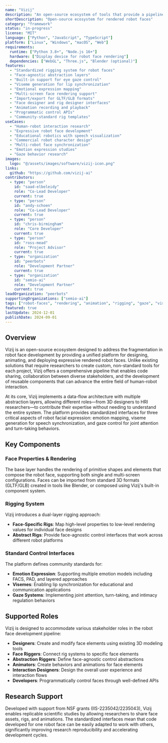 ```yaml
---
name: "Vizij"
description: "An open-source ecosystem of tools that provide a pipeline for building, animating, sharing, and deploying rendered robot faces. Defines a standardized-yet-modular, user-informed rigging and controller system including eye gaze, visemes, and emotional expression capabilities."
shortDescription: "Open-source ecosystem for rendered robot faces"
category: "framework"
status: "in-progress"
license: "MIT"
language: ["Python", "JavaScript", "TypeScript"]
platform: ["Linux", "Windows", "macOS", "Web"]
requirements:
  runtime: ["Python 3.8+", "Node.js 16+"]
  hardware: ["Display device for robot face rendering"]
  dependencies: ["WebGL", "Three.js", "Blender (optional)"]
features:
  - "Standardized rigging system for robot faces"
  - "Face-agnostic abstraction layers"
  - "Built-in support for eye gaze control"
  - "Viseme generation for lip synchronization"
  - "Emotional expression mapping"
  - "Multi-screen face rendering support"
  - "Import/export for GLTF/GLB formats"
  - "Face designer and rig designer interfaces"
  - "Animation recording and playback"
  - "Programmatic control APIs"
  - "Community-standard rig templates"
useCases:
  - "Human-robot interaction research"
  - "Expressive robot face development"
  - "Educational robotics with speech visualization"
  - "Commercial robot character design"
  - "Multi-robot face synchronization"
  - "Emotion expression studies"
  - "Gaze behavior research"
images:
  logo: "@/assets/images/software/vizij-icon.png"
links:
  github: "https://github.com/vizij-ai"
contributors:
  - type: "person"
    id: "saad-elbeleidy"
    role: "Co-Lead Developer"
    current: true
  - type: "person"
    id: "andy-schoen"
    role: "Co-Lead Developer"
    current: true
  - type: "person"
    id: "chris-birmingham"
    role: "Core Developer"
    current: true
  - type: "person"
    id: "ross-mead"
    role: "Project Advisor"
    current: true
  - type: "organization"
    id: "peerbots"
    role: "Development Partner"
    current: true
  - type: "organization"
    id: "semio-ai"
    role: "Development Partner"
    current: true
leadOrganization: "peerbots"
supportingOrganizations: ["semio-ai"]
tags: ["robot-faces", "rendering", "animation", "rigging", "gaze", "visemes", "emotion", "expression", "hri", "open-source"]
featured: true
lastUpdate: 2024-12-01
publishDate: 2024-09-01
---
```


## Overview

Vizij is an open-source ecosystem designed to address the fragmentation in robot face development by providing a unified platform for designing, animating, and deploying expressive rendered robot faces. Unlike existing solutions that require researchers to create custom, non-standard tools for each project, Vizij offers a comprehensive pipeline that enables code sharing, collaboration between diverse stakeholders, and the development of reusable components that can advance the entire field of human-robot interaction.

At its core, Vizij implements a data-flow architecture with multiple abstraction layers, allowing different roles—from 3D designers to HRI researchers—to contribute their expertise without needing to understand the entire system. The platform provides standardized interfaces for three critical aspects of robot facial expression: emotion mapping, viseme generation for speech synchronization, and gaze control for joint attention and turn-taking behaviors.

## Key Components

### Face Properties & Rendering
The base layer handles the rendering of primitive shapes and elements that compose the robot face, supporting both single and multi-screen configurations. Faces can be imported from standard 3D formats (GLTF/GLB) created in tools like Blender, or composed using Vizij's built-in component system.

### Rigging System
Vizij introduces a dual-layer rigging approach:
- **Face-Specific Rigs**: Map high-level properties to low-level rendering values for individual face designs
- **Abstract Rigs**: Provide face-agnostic control interfaces that work across different robot platforms

### Standard Control Interfaces
The platform defines community standards for:
- **Emotion Expression**: Supporting multiple emotion models including FACS, PAD, and layered approaches
- **Visemes**: Enabling lip synchronization for educational and communication applications
- **Gaze Systems**: Implementing joint attention, turn-taking, and intimacy regulation behaviors

## Supported Roles

Vizij is designed to accommodate various stakeholder roles in the robot face development pipeline:

- **Designers**: Create and modify face elements using existing 3D modeling tools
- **Face Riggers**: Connect rig systems to specific face elements
- **Abstraction Riggers**: Define face-agnostic control abstractions
- **Animators**: Create behaviors and animations for face elements
- **Interaction Designers**: Design the overall user experience and interaction flows
- **Developers**: Programmatically control faces through well-defined APIs

## Research Support

Developed with support from NSF grants (IIS-2235042/2235043), Vizij enables replicable scientific studies by allowing researchers to share face assets, rigs, and animations. The standardized interfaces mean that code developed for one robot face can be easily adapted to work with others, significantly improving research reproducibility and accelerating development cycles.
